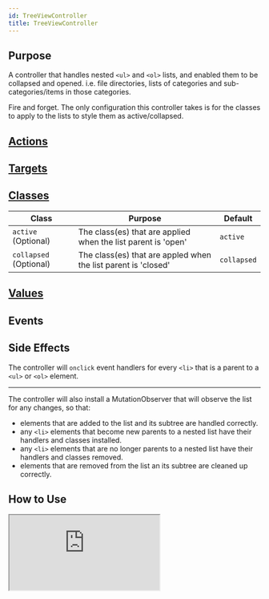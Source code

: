 ```yaml
---
id: TreeViewController
title: TreeViewController
---
```





## Purpose

A controller that handles nested `<ul>` and `<ol>` lists, and enabled them to be collapsed and opened. i.e. file directories, lists of categories and sub-categories/items in those categories.

Fire and forget. The only configuration this controller takes is for the classes to apply to the lists to style them as active/collapsed.


## [Actions](https://stimulus.hotwire.dev/reference/actions)
<NoActions/>


## [Targets](https://stimulus.hotwire.dev/reference/targets)
<NoTargets/>


## [Classes](https://stimulus.hotwire.dev/reference/classes)

| Class | Purpose | Default |
| --- | --- | --- |
| `active` (Optional) | The class(es) that are applied when the list parent is 'open' | `active` |
| `collapsed` (Optional) | The class(es) that are appled when the list parent is 'closed' | `collapsed` |


## [Values](https://stimulus.hotwire.dev/reference/values)
<NoValues/>

## Events
<NoEvents/>

## Side Effects

The controller will `onclick` event handlers for every `<li>` that is a parent to a `<ul>` or `<ol>` element.

---

The controller will also install a MutationObserver that will observe the list for any changes, so that:
- elements that are added to the list and its subtree are handled correctly.
- any `<li>` elements that become new parents to a nested list have their handlers and classes installed.
- any `<li>` elements that are no longer parents to a nested list have their handlers and classes removed.
- elements that are removed from the list an its subtree are cleaned up correctly.

## How to Use

<iframe
  src="https:///stimulus-library.netlify.appcontrollers/tree_view_controller.html"
  style={{width: "100%", height: "500px", border: "0", borderRadius: "4px", overflow: "hidden"}}
  sandbox="allow-forms allow-modals allow-popups allow-presentation allow-same-origin allow-scripts"
/>


